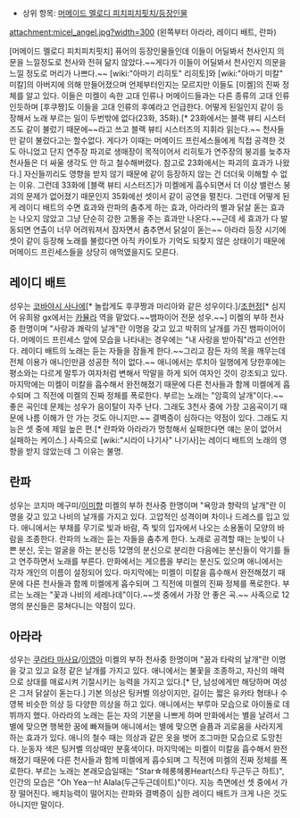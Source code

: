 * 상위 항목: [[머메이드 멜로디 피치피치핏치/등장인물]]

attachment:micel_angel.jpg?width=300
(왼쪽부터 아라라, 레이디 배트, 란파)

[머메이드 멜로디 피치피치핏치] 퓨어의 등장인물들인데 이들이 어딜봐서 천사인지 의문을 느낄정도로 천사와 전혀 닮지 않았다.~~게다가 이들이 어딜봐서 천사인지 의문을 느낄 정도로 머리가 나쁘다.~~ [wiki:"아마기 리히토" 리히토]와 [wiki:"아마기 미칼" 미칼]의 아버지에 의해 만들어졌으며 언제부터인지는 모르지만 이들도 [미켈]의 진짜 정체를 알고 있다. 이들은 미켈이 속한 고대 인류나 머메이드들과는 다른 종류의 고대 인류인듯하며 [후쿠짱]도 이들을 고대 인류의 후예라고 언급한다. 어떻게 된일인지 같이 등장해서 노래 부르는 일이 두번밖에 없다(23화, 35화).[* 23화에서는 블랙 뷰티 시스터즈도 같이 불렀기 때문에~~라고 쓰고 블랙 뷰티 시스터즈의 지휘라 읽는다.~~ 천사들만 같이 불렀다고는 할수없다. 게다가 이때는 머메이드 프린세스들에게 직접 공격한 것도 아니었고 단지 연주장 파괴로 생매장이 목적이어서 리히토가 연주장의 붕괴를 늦추자 천사들은 더 싸울 생각도 안 하고 철수해버렸다. 참고로 23화에서는 파괴의 효과가 나왔다.] 자신들끼리도 영향을 받지 않기 때문에 같이 등장하지 않는 건 더더욱 이해할 수 없는 이유. 그런데 33화에 [블랙 뷰티 시스터즈]가 미켈에게 흡수되면서 더 이상 밸런스 붕괴의 문제가 없어졌기 때문인지 35화에선 셋이서 같이 공연을 펼친다. 그런데 어떻게 된게 레이디 배트의 수면 효과와 란파의 춤추게 하는 효과, 아라라의 별과 닭살 돋는 효과는 나오지 않았고 그냥 단순히 강한 고통을 주는 효과만 나온다.~~근데 세 효과가 다 발동되면 연출이 너무 어려워져서 잠자면서 춤추면서 닭살이 돋는~~ 아라라 등장 시기에 셋이 같이 등장해 노래를 불렀다면 아직 카이토가 기억도 되찾지 않은 상태이기 때문에 머메이드 프린세스들을 상당히 애먹였을지도 모른다.

== 레이디 배트 ==
성우는 [[코바야시 사나에]][* 놀랍게도 후쿠짱과 마리아와 같은 성우이다.]/[[조현정]][* 심지어 유희왕 gx에서는 [[카뮬라]] 역을 맡았다.~~뱀파이어 전문 성우.~~]
미켈의 부하 천사중 한명이며 "사랑과 쾌락의 날개"란 이명을 갖고 있고 박쥐의 날개를 가진 뱀파이어이다. 머메이드 프린세스 앞에 모습을 나타내는 경우에는 "내 사랑을 받아줘"라고 선언한다. 레이디 배트의 노래는 듣는 자들을 잠들게 한다.~~그리고 잠든 자의 목을 깨무는데 전체 이용가 애니인만큼 성공한 적이 없다.~~ 애니에서는 루치아 일행에게 당한후에는 평소와는 다르게 말투가 여자처럼 변해서 막말을 하게 되어 여자인 것이 강조되고 있다. 마지막에는 미켈이 미칼을 흡수해서 완전해졌기 때문에 다른 천사들과 함께 미켈에게 흡수되며 그 직전에 미켈의 진짜 정체를 폭로한다. 부르는 노래는 "암흑의 날개"이다.~~좋은 곡인데 문제는 성우가 음이탈이 자주 난다. 그래도 3천사 중에 가장 고음곡이기 때문에 나름 이해가 안 가는 것도 아니지만.~~ 결벽증이 심하다는 약점이 있다. 그래도 지능은 셋 중에 제일 높은 편.[* 란파와 아라라가 멍청해서 실패한다면 얘는 운이 없어서 실패하는 케이스.] 사족으로 [wiki:"시라이 나기사" 나기사]는 레이디 배트의 노래의 영향을 받지 않았는데 그 이유는 불명.

== 란파 ==
성우는 코지마 메구미/[[이미향]]
미켈의 부하 천사중 한명이며 "욕망과 향락의 날개"란 이명을 갖고 있고 나비의 날개를 가지고 있다. 고압적인 성격이며 차이나 드레스를 입고 있다. 애니에서는 부채를 무기로 빛과 바람, 즉 빛의 입자에서 나오는 소용돌이 모양의 바람을 조종한다. 란파의 노래는 듣는 자들을 춤추게 한다. 노래로 공격할 때는 눈빛이 나쁜 분신, 웃는 얼굴을 하는 분신등 12명의 분신으로 분리한 다음에는 분신들이 악기를 들고 연주하면서 노래를 부른다. 만화에서는 게으름을 부리는 분신도 있으며 애니에서는 각자 개인의 이름이 설정되어 있다. 마지막에는 미켈이 미칼을 흡수해서 완전해졌기 때문에 다른 천사들과 함께 미켈에게 흡수되며 그 직전에 미켈의 진짜 정체를 폭로한다. 부르는 노래는 "꽃과 나비의 세레나데"이다.~~셋 중에서 가장 안 좋은 곡.~~ 사족으로 12명의 분신들은 뭉쳐다니는 약점이 있다.

== 아라라 ==
성우는 [[쿠라타 마사요]]/[[이영아]]
미켈의 부하 천사중 한명이며 "꿈과 타락의 날개"란 이명을 갖고 있고 요정 같은 날개를 가지고 있다. 애니에서는 불꽃을 조종하고, 자신의 매력으로 상대를 매료시켜 기절시키는 능력을 가지고 있다.[* 단, 남성에게만 해당하며 여성은 그저 닭살이 돋는다.] 기본 의상은 팅커벨 의상이지만, 길이는 짧은 유카타 형태나 수영복 비슷한 의상 등 다양한 의상을 하고 있다. 애니에서는 부루마 모습으로 아이돌로 데뷔까지 했다. 아라라의 노래는 듣는 자의 기분을 나쁘게 하며 만화에서는 별을 날려서 그별에 맞으면 행복한 꿈에 빠져들며 애니에서는 별에 맞으면 슬픔과 괴로움을 사라지게 하는 효과가 있다. 애니의 철수 때는 의상과 같은 옷을 벗어 조그마한 모습으로 도망친다. 눈동자 색은 팅커벨 의상때만 분홍색이다. 마지막에는 미켈이 미칼을 흡수해서 완전해졌기 때문에 다른 천사들과 함께 미켈에게 흡수되며 그 직전에 미켈의 진짜 정체를 폭로한다. 부르는 노래는 본래모습일때는 "Star☆헤롱헤롱Heart(스타 두근두근 하트)", 인간의 모습은 "Oh Yeaㅡh! Alala(두근두근데이트)"이다. 지능 측면에선 셋 중에서 가장 떨어진다. 배치능력이 떨어지는 란파와 결벽증이 심한 레이디 배트가 크게 나은 것도 아니지만 말이다.

